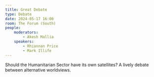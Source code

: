 ```yaml
---
title: Great Debate
type: Debate
date: 2024-05-17 16:00
room: The Forum (South)
people:
    moderators:
        - Akesh Mallia
    speakers:
        - Rhiannan Price
        - Mark Illife
---
```

Should the Humanitarian Sector have its own satellites? A lively debate between alternative worldviews.